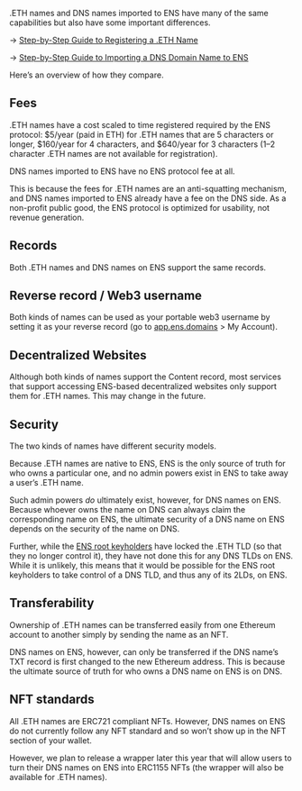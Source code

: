 .ETH names and DNS names imported to ENS have many of the same capabilities but also have some important differences.

→ [Step-by-Step Guide to Registering a .ETH Name](https://support.ens.domains/en/articles/7882582-how-to-register)

→ [Step-by-Step Guide to Importing a DNS Domain Name to ENS](https://support.ens.domains/en/articles/7882690-claim-your-dns-name)

Here’s an overview of how they compare.

## Fees

.ETH names have a cost scaled to time registered required by the ENS protocol: $5/year (paid in ETH) for .ETH names that are 5 characters or longer, $160/year for 4 characters, and $640/year for 3 characters (1–2 character .ETH names are not available for registration).

DNS names imported to ENS have no ENS protocol fee at all.

This is because the fees for .ETH names are an anti-squatting mechanism, and DNS names imported to ENS already have a fee on the DNS side. As a non-profit public good, the ENS protocol is optimized for usability, not revenue generation.

## Records

Both .ETH names and DNS names on ENS support the same records.

## Reverse record / Web3 username

Both kinds of names can be used as your portable web3 username by setting it as your reverse record (go to [app.ens.domains](http://app.ens.domains/) > My Account).

## Decentralized Websites

Although both kinds of names support the Content record, most services that support accessing ENS-based decentralized websites only support them for .ETH names. This may change in the future.

## Security

The two kinds of names have different security models.

Because .ETH names are native to ENS, ENS is the only source of truth for who owns a particular one, and no admin powers exist in ENS to take away a user’s .ETH name.

Such admin powers _do_ ultimately exist, however, for DNS names on ENS. Because whoever owns the name on DNS can always claim the corresponding name on ENS, the ultimate security of a DNS name on ENS depends on the security of the name on DNS.

Further, while the [ENS root keyholders](https://ens.domains/about#about-root) have locked the .ETH TLD (so that they no longer control it), they have not done this for any DNS TLDs on ENS. While it is unlikely, this means that it would be possible for the ENS root keyholders to take control of a DNS TLD, and thus any of its 2LDs, on ENS.

## Transferability

Ownership of .ETH names can be transferred easily from one Ethereum account to another simply by sending the name as an NFT.

DNS names on ENS, however, can only be transferred if the DNS name’s TXT record is first changed to the new Ethereum address. This is because the ultimate source of truth for who owns a DNS name on ENS is on DNS.

## NFT standards

All .ETH names are ERC721 compliant NFTs. However, DNS names on ENS do not currently follow any NFT standard and so won’t show up in the NFT section of your wallet.

However, we plan to release a wrapper later this year that will allow users to turn their DNS names on ENS into ERC1155 NFTs (the wrapper will also be available for .ETH names).
